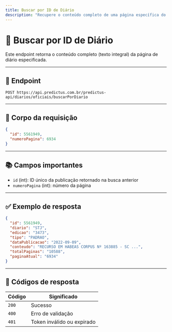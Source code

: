 ```yaml
---
title: Buscar por ID de Diário
description: "Recupere o conteúdo completo de uma página específica do diário oficial."
---
```


# 📖 Buscar por ID de Diário

Este endpoint retorna o conteúdo completo (texto integral) da página de diário especificada.

---

## 🔗 Endpoint

```
POST https://api.predictus.com.br/predictus-api/diarios/oficiais/buscarPorDiario
```

---

## 🧾 Corpo da requisição

```json
{
  "id": 5561949,
  "numeroPagina": 6934
}
```

---

## 📚 Campos importantes

- `id` (int): ID único da publicação retornado na busca anterior
- `numeroPagina` (int): número da página

---

## ✅ Exemplo de resposta

```json
{
  "id": 5561949,
  "diario": "STJ",
  "edicao": "3473",
  "tipo": "PADRAO",
  "dataPublicacao": "2022-09-09",
  "conteudo": "RECURSO EM HABEAS CORPUS Nº 163885 - SC ...",
  "totalPaginas": "10588",
  "paginaAtual": "6934"
}
```

---

## 🧾 Códigos de resposta

| Código | Significado                    |
|--------|---------------------------------|
| `200`  | Sucesso                        |
| `400`  | Erro de validação              |
| `401`  | Token inválido ou expirado     |
